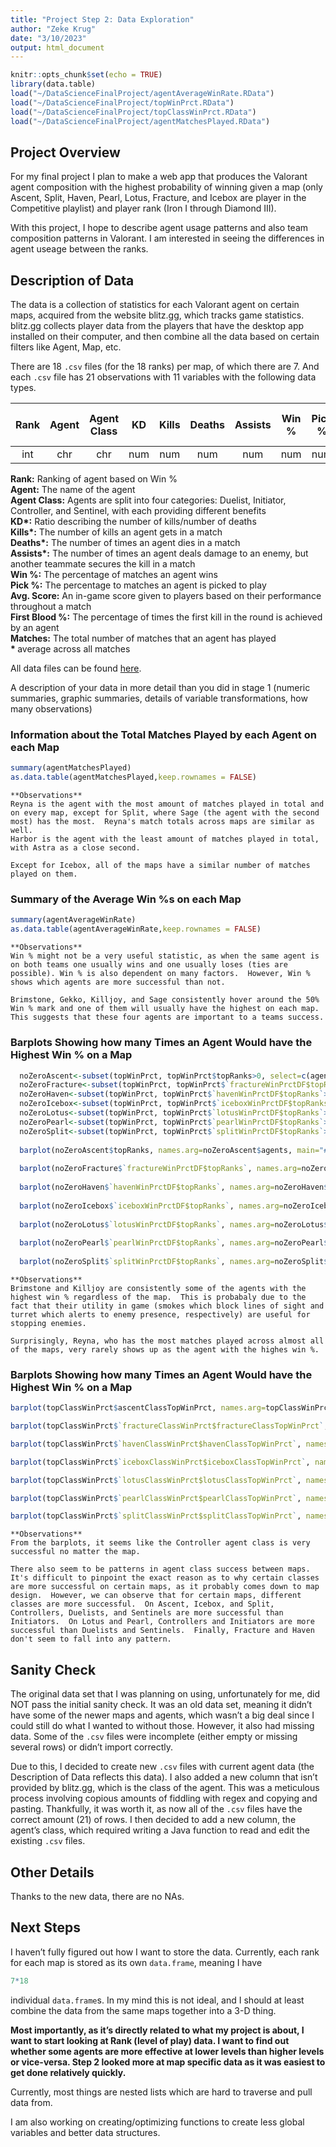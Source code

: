 ```yaml
---
title: "Project Step 2: Data Exploration"
author: "Zeke Krug"
date: "3/10/2023"
output: html_document
---
```


```r
knitr::opts_chunk$set(echo = TRUE)
library(data.table)
load("~/DataScienceFinalProject/agentAverageWinRate.RData")
load("~/DataScienceFinalProject/topWinPrct.RData")
load("~/DataScienceFinalProject/topClassWinPrct.RData")
load("~/DataScienceFinalProject/agentMatchesPlayed.RData")
```

## Project Overview
For my final project I plan to make a web app that produces the Valorant agent composition
with the highest probability of winning given a map (only Ascent, Split, Haven, Pearl, Lotus,
Fracture, and Icebox are player in the Competitive playlist) and player rank (Iron I through Diamond III).

With this project, I hope to describe agent usage patterns and also team composition patterns in Valorant.
I am interested in seeing the differences in agent useage between the ranks.

## Description of Data
The data is a collection of statistics for each Valorant agent on certain maps, acquired from the website blitz.gg,
which tracks game statistics. blitz.gg collects player data from the players that have the desktop app installed on 
their computer, and then combine all the data based on certain filters like Agent, Map, etc.

There are 18 `.csv` files (for the 18 ranks) per map, of which there are 7.  And each `.csv` file has 21 observations
with 11 variables with the following data types.

|Rank   |Agent    |Agent Class    |KD   |Kills    |Deaths   |Assists    |Win %    |Pick %   |Avg. Score   |First Blood %    |Matches    |
|:-----:|:-------:|:-------------:|:---:|:-------:|:-------:|:---------:|:-------:|:-------:|:-----------:|:---------------:|:---------:|
|int    |chr      |chr            |num  |num      |num      |num        |num      |num      |int          |num              |int        |

**Rank:** Ranking of agent based on Win %  
**Agent:** The name of the agent  
**Agent Class:** Agents are split into four categories: Duelist, Initiator, Controller, and Sentinel, with each providing different benefits  
**KD\*:** Ratio describing the number of kills/number of deaths  
**Kills\*:** The number of kills an agent gets in a match  
**Deaths\*:** The number of times an agent dies in a match  
**Assists\*:** The number of times an agent deals damage to an enemy, but another teammate secures the kill in a match  
**Win %:** The percentage of matches an agent wins  
**Pick %:** The percentage to matches an agent is picked to play  
**Avg. Score:** An in-game score given to players based on their performance throughout a match  
**First Blood %:** The percentage of times the first kill in the round is achieved by an agent  
**Matches:** The total number of matches that an agent has played  
**\*  ** average across all matches

All data files can be found [here](https://github.com/krug0102/DataScienceFinalProject).

A description of your data in more detail than you did in stage 1 (numeric summaries, graphic summaries, details of variable transformations, how many observations)

### Information about the Total Matches Played by each Agent on each Map
```r
summary(agentMatchesPlayed)
as.data.table(agentMatchesPlayed,keep.rownames = FALSE)
```

```
**Observations**
Reyna is the agent with the most amount of matches played in total and on every map, except for Split, where Sage (the agent with the second most) has the most.  Reyna's match totals across maps are similar as well.
Harbor is the agent with the least amount of matches played in total, with Astra as a close second.

Except for Icebox, all of the maps have a similar number of matches played on them.
```

### Summary of the Average Win %s on each Map
```r
summary(agentAverageWinRate)
as.data.table(agentAverageWinRate,keep.rownames = FALSE)
```

```
**Observations**
Win % might not be a very useful statistic, as when the same agent is on both teams one usually wins and one usually loses (ties are possible). Win % is also dependent on many factors.  However, Win % shows which agents are more successful than not.

Brimstone, Gekko, Killjoy, and Sage consistently hover around the 50% Win % mark and one of them will usually have the highest on each map.  This suggests that these four agents are important to a teams success.
```

### Barplots Showing how many Times an Agent Would have the Highest Win % on a Map
```r
  noZeroAscent<-subset(topWinPrct, topWinPrct$topRanks>0, select=c(agents,topRanks))
  noZeroFracture<-subset(topWinPrct, topWinPrct$`fractureWinPrctDF$topRanks`>0, select=c(agents,`fractureWinPrctDF$topRanks`))
  noZeroHaven<-subset(topWinPrct, topWinPrct$`havenWinPrctDF$topRanks`>0, select=c(agents,`havenWinPrctDF$topRanks`))
  noZeroIcebox<-subset(topWinPrct, topWinPrct$`iceboxWinPrctDF$topRanks`>0, select=c(agents,`iceboxWinPrctDF$topRanks`))
  noZeroLotus<-subset(topWinPrct, topWinPrct$`lotusWinPrctDF$topRanks`>0, select=c(agents,`lotusWinPrctDF$topRanks`))
  noZeroPearl<-subset(topWinPrct, topWinPrct$`pearlWinPrctDF$topRanks`>0, select=c(agents,`pearlWinPrctDF$topRanks`))
  noZeroSplit<-subset(topWinPrct, topWinPrct$`splitWinPrctDF$topRanks`>0, select=c(agents,`splitWinPrctDF$topRanks`))
  
  barplot(noZeroAscent$topRanks, names.arg=noZeroAscent$agents, main="# of times Agent had highest win % on Ascent", sub="Agents that did not have the highest win % are omitted.", xlab="Agent", ylab="count",cex.names=0.75)
  
  barplot(noZeroFracture$`fractureWinPrctDF$topRanks`, names.arg=noZeroFracture$agents, main="# of times Agent had highest win % on Fracture", sub="Agents that did not have the highest win % are omitted.", xlab="Agent", ylab="count",cex.names=0.75)
  
  barplot(noZeroHaven$`havenWinPrctDF$topRanks`, names.arg=noZeroHaven$agents, main="# of times Agent had highest win % on Haven", sub="Agents that did not have the highest win % are omitted.", xlab="Agent", ylab="count",cex.names=0.75)
  
  barplot(noZeroIcebox$`iceboxWinPrctDF$topRanks`, names.arg=noZeroIcebox$agents, main="# of times Agent had highest win % on Icebox", sub="Agents that did not have the highest win % are omitted.", xlab="Agent", ylab="count",cex.names=0.75)
  
  barplot(noZeroLotus$`lotusWinPrctDF$topRanks`, names.arg=noZeroLotus$agents, main="# of times Agent had highest win % on Lotus", sub="Agents that did not have the highest win % are omitted.", xlab="Agent", ylab="count",cex.names=0.75)
  
  barplot(noZeroPearl$`pearlWinPrctDF$topRanks`, names.arg=noZeroPearl$agents, main="# of times Agent had highest win % on Pearl", sub="Agents that did not have the highest win % are omitted.", xlab="Agent", ylab="count",cex.names=0.75)
  
  barplot(noZeroSplit$`splitWinPrctDF$topRanks`, names.arg=noZeroSplit$agents, main="# of times Agent had highest win % on Split", sub="Agents that did not have the highest win % are omitted.", xlab="Agent", ylab="count",cex.names=0.75)
```
```
**Observations**
Brimstone and Killjoy are consistently some of the agents with the highest win % regardless of the map.  This is probabaly due to the fact that their utility in game (smokes which block lines of sight and turret which alerts to enemy presence, respectively) are useful for stopping enemies.

Surprisingly, Reyna, who has the most matches played across almost all of the maps, very rarely shows up as the agent with the highes win %.
```

### Barplots Showing how many Times an Agent Would have the Highest Win % on a Map
```r
barplot(topClassWinPrct$ascentClassTopWinPrct, names.arg=topClassWinPrct$agentClasses, main=paste0("# of times Agent Class had highest win % on Ascent"), xlab="Agent Class", ylab="count")

barplot(topClassWinPrct$`fractureClassWinPrct$fractureClassTopWinPrct`, names.arg=topClassWinPrct$agentClasses, main=paste0("# of times Agent Class had highest win % on Fracture"), xlab="Agent Class", ylab="count")

barplot(topClassWinPrct$`havenClassWinPrct$havenClassTopWinPrct`, names.arg=topClassWinPrct$agentClasses, main=paste0("# of times Agent Class had highest win % on Haven"), xlab="Agent Class", ylab="count")

barplot(topClassWinPrct$`iceboxClassWinPrct$iceboxClassTopWinPrct`, names.arg=topClassWinPrct$agentClasses, main=paste0("# of times Agent Class had highest win % on Icebox"), xlab="Agent Class", ylab="count")

barplot(topClassWinPrct$`lotusClassWinPrct$lotusClassTopWinPrct`, names.arg=topClassWinPrct$agentClasses, main=paste0("# of times Agent Class had highest win % on Lotus"), xlab="Agent Class", ylab="count")

barplot(topClassWinPrct$`pearlClassWinPrct$pearlClassTopWinPrct`, names.arg=topClassWinPrct$agentClasses, main=paste0("# of times Agent Class had highest win % on Pearl"), xlab="Agent Class", ylab="count")

barplot(topClassWinPrct$`splitClassWinPrct$splitClassTopWinPrct`, names.arg=topClassWinPrct$agentClasses, main=paste0("# of times Agent Class had highest win % on Split"), xlab="Agent Class", ylab="count")
```

```
**Observations**
From the barplots, it seems like the Controller agent class is very successful no matter the map.  

There also seem to be patterns in agent class success between maps.  It's difficult to pinpoint the exact reason as to why certain classes are more successful on certain maps, as it probably comes down to map design.  However, we can observe that for certain maps, different classes are more successful.  On Ascent, Icebox, and Split, Controllers, Duelists, and Sentinels are more successful than Initiators.  On Lotus and Pearl, Controllers and Initiators are more successful than Duelists and Sentinels.  Finally, Fracture and Haven don't seem to fall into any pattern.
```

## Sanity Check
The original data set that I was planning on using, unfortunately for me, did NOT pass the initial
sanity check.  It was an old data set, meaning it didn't have some of the newer maps and agents, which wasn't
a big deal since I could still do what I wanted to without those.  However, it also had missing data.  Some
of the `.csv` files were incomplete (either empty or missing several rows) or didn't import correctly.

Due to this, I decided to create new `.csv` files with current agent data (the Description of Data reflects this data).
I also added a new column that isn't provided by blitz.gg, which is the class of the agent.  This was a meticulous process 
involving copious amounts of fiddling with regex and copying and pasting.  Thankfully, it was worth it, as now all of the 
`.csv` files have the correct amount (21) of rows.  I then decided to add a new column, the agent's class, which required
writing a Java function to read and edit the existing `.csv` files.


## Other Details
Thanks to the new data, there are no NAs.

## Next Steps
I haven't fully figured out how I want to store the data.  Currently, each rank for each map is stored as its own
`data.frame`, meaning I have
```r
7*18
```
individual `data.frame`s. In my mind this is not ideal, and I should at least combine the data from the same maps together
into a 3-D thing.

**Most importantly, as it's directly related to what my project is about, I want to start looking at Rank (level of play) data.  I want to find out whether some agents are more effective at lower levels than higher levels or vice-versa.  Step 2 looked more at map specific data as it was easiest to get done relatively quickly.**

Currently, most things are nested lists which are hard to traverse and pull data from.

I am also working on creating/optimizing functions to create less global variables and better data structures.

```
```